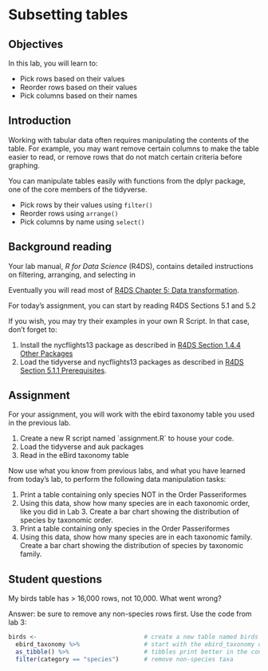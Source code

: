 # Subsetting tables

## Objectives

In this lab, you will learn to:

-   Pick rows based on their values
-   Reorder rows based on their values
-   Pick columns based on their names

## Introduction

Working with tabular data often requires manipulating the contents of the table. For example, you may want remove certain columns to make the table easier to read, or remove rows that do not match certain criteria before graphing.

You can manipulate tables easily with functions from the dplyr package, one of the core members of the tidyverse.

-   Pick rows by their values using `filter()`
-   Reorder rows using `arrange()`
-   Pick columns by name using `select()`

## Background reading

Your lab manual, *R for Data Science* (R4DS), contains detailed instructions on filtering, arranging, and selecting in

Eventually you will read most of [R4DS Chapter 5: Data transformation](https://r4ds.had.co.nz/transform.html).

For today's assignment, you can start by reading R4DS Sections 5.1 and 5.2

If you wish, you may try their examples in your own R Script. In that case, don't forget to:

1.  Install the nycflights13 package as described in [R4DS Section 1.4.4 Other Packages](https://r4ds.had.co.nz/introduction.html?q=nycflights13#other-packages)
2.  Load the tidyverse and nycflights13 packages as described in [R4DS Section 5.1.1 Prerequisites](https://r4ds.had.co.nz/transform.html#prerequisites-2).

## Assignment

For your assignment, you will work with the ebird taxonomy table you used in the previous lab.

1.  Create a new R script named \`assignment.R\` to house your code.
2.  Load the tidyverse and auk packages
3.  Read in the eBird taxonomy table

Now use what you know from previous labs, and what you have learned from today's lab, to perform the following data manipulation tasks:

1.  Print a table containing only species NOT in the Order Passeriformes
2.  Using this data, show how many species are in each taxonomic order, like you did in Lab 3. Create a bar chart showing the distribution of species by taxonomic order.
3.  Print a table containing only species in the Order Passeriformes
4.  Using this data, show how many species are in each taxonomic family. Create a bar chart showing the distribution of species by taxonomic family.

## Student questions

My birds table has > 16,000 rows, not 10,000. What went wrong?

Answer: be sure to remove any non-species rows first. Use the code from lab 3:

```r
birds <-                              # create a new table named birds
  ebird_taxonomy %>%                  # start with the ebird_taxonomy data
  as_tibble() %>%                     # tibbles print better in the console
  filter(category == "species")       # remove non-species taxa
```

